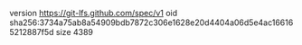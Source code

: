 version https://git-lfs.github.com/spec/v1
oid sha256:3734a75ab8a54909bdb7872c306e1628e20d4404a06d5e4ac166165212887f5d
size 4389
